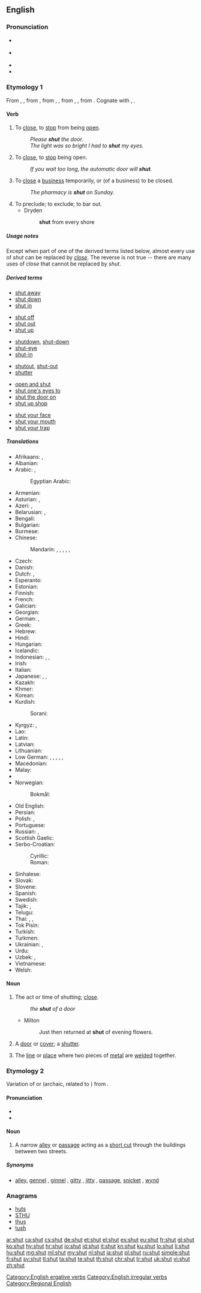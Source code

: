==English==

===Pronunciation===
* {{a|UK}} {{IPA|/ʃʌt/|[ʃɐt]}}
* {{a|US}} {{IPA|/ʃʌt/}}
* {{audio|en-us-shut.ogg|Audio (US)|lang=en}}
* {{rhymes|ʌt}}

===Etymology 1===
From {{etyl|enm|en}} {{term|shutten|lang=enm}}, {{term|shetten|lang=enm}}, from {{etyl|ang|en}} {{term|scyttan||to cause rapid movement, shoot a bolt, shut, bolt, shut to, discharge a debt, pay off|lang=ang}}, from {{etyl|gem-pro|en}} {{term/t|gem-pro|*skutjaną}}, {{term/t|gem-pro|*skuttjaną||to bar, bolt}}, from {{etyl|gem-pro|en}} {{term/t|gem-pro|*skuttą}}, {{term/t|gem-pro|*skuttjō||bar, bolt, shed}}, from {{etyl|ine-pro|en}} {{term/t|ine-pro|*(s)keud-||to drive, fall upon, rush}}. Cognate with {{etyl|nl|-}} {{term|schutten||to shut in, lock up|lang=nl}}, {{etyl|de|-}} {{term|schützen||to shut out, dam, protect, guard|lang=de}}.

====Verb====
{{en-verb|shuts|shutting|shut|shut}}

# {{context|transitive|lang=en}} To [[close]], to [[stop]] from being [[open]].
#: ''Please '''shut''' the door.''
#: ''The light was so bright I had to '''shut''' my eyes.''
# {{context|intransitive|lang=en}} To [[close]], to [[stop]] being open.
#: ''If you wait too long, the automatic door will '''shut'''.''
# {{context|transitive|or|intransitive|chiefly|British|lang=en}} To [[close]] a [[business]] temporarily, or (of a business) to be closed.
#: ''The pharmacy is '''shut''' on Sunday.''
# To preclude; to exclude; to bar out.
#* Dryden
#*: '''shut''' from every shore

=====Usage notes=====
Except when part of one of the derived terms listed below, almost every use of ''shut'' can be replaced by ''[[close]]''.  The reverse is not true -- there are many uses of ''close'' that cannot be replaced by ''shut''.

=====Derived terms=====
{{rel-top|phrasal verbs derived from shut}}
* [[shut away]]
* [[shut down]]
* [[shut in]]
{{rel-mid}}
* [[shut off]]
* [[shut out]]
* [[shut up]]
{{rel-bottom}}

{{rel-top|single words and compounds derived from shut}}
* [[shutdown]], [[shut-down]]
* [[shut-eye]]
* [[shut-in]]
{{rel-mid}}
* [[shutout]], [[shut-out]]
* [[shutter]]
{{rel-bottom}}

{{rel-top|idioms derived from shut}}
* [[open and shut]]
* [[shut one's eyes to]]
* [[shut the door on]]
* [[shut up shop]]
{{rel-mid}}
* [[shut your face]]
* [[shut your mouth]]
* [[shut your trap]]
{{rel-bottom}}

=====Translations=====
{{trans-top|to close}}
* Afrikaans: {{t|af|sluit}}, {{t|af|toemaak}}
* Albanian: {{t|sq|mbyll}}
* Arabic: {{t|ar|أغلق|tr=ʾáġlaqa}}, {{t|ar|قفل|tr=qáfala|sc=Arab}}
*: Egyptian Arabic: {{t|arz|قفل|tr=qafal|sc=Arab}}
* Armenian: {{t|hy|փակել|tr=pʿakel|sc=Armn}}
* Asturian: {{t|ast|zarrar}}, {{t|ast|cerrar}}
* Azeri: {{t|az|qapamaq}}, {{t+|az|bağlamaq}}
* Belarusian: {{t|be|зачыняць|impf|tr=začynjácʹ}}, {{t|be|зачыніць|pf|tr=začynícʹ}}
* Bengali: {{t|bn|বন্ধ করা|tr=bôndhô kôra|sc=Beng}}
* Bulgarian: {{t+|bg|затварям|impf|tr=zatvárjam}}
* Burmese: {{t+|my|ပိတ်|tr=peik|sc=Mymr}}
* Chinese:
*: Mandarin: {{t+|cmn|關|sc=Hani}}, {{t+|cmn|关|tr=guān|sc=Hani}}, {{t+|cmn|閉|sc=Hani}}, {{t+|cmn|闭|tr=bì|sc=Hani}}, {{t|cmn|關閉|sc=Hani}}, {{t+|cmn|关闭|tr=guānbì|sc=Hani}}
* Czech: {{t+|cs|zavřít|pf}}
* Danish: {{t+|da|lukke}}
* Dutch: {{t+|nl|sluiten}}, {{t|nl|dichtklappen}}
* Esperanto: {{t+|eo|fermi}}
* Estonian: {{t|et|sulgema}}
* Finnish: {{t+|fi|sulkea}}
* French: {{t+|fr|fermer}}
* Galician: {{t+|gl|pechar}}
* Georgian: {{t|ka|დახურვა|tr=daxurva|sc=Geor}}
* German: {{t+|de|schließen}}, {{t+|de|zumachen}}
* Greek: {{t+|el|κλείνω|tr=kleino}}
* Hebrew: {{t|he|סגר|tr=sagár}}
* Hindi: {{t|hi|बंद करना|tr=band karnā}}
* Hungarian: {{t+|hu|becsuk}}
* Icelandic: {{t|is|loka}}
* Indonesian: {{t+|id|tutup|alt=menutup}}, {{t+|id|sumpal|alt=menyumpal}}, {{t+|id|bungkam|alt=membungkam}}
* Irish: {{t|ga|dún}}
* Italian: {{t+|it|chiudere}}
* Japanese: {{t+|ja|閉める|tr=しめる, shimeru}} {{qualifier|transitive}}, {{t|ja|閉まる|tr=しまる, shimaru}} {{qualifier|intransitive}}, {{t|ja|閉じる|tr=とじる, tojiru}} {{qualifier|transitive}}
* Kazakh: {{t|kk|жабу|tr=jabw|sc=Cyrl}}
* Khmer: {{t+|km|បិទ|tr=bət|sc=Khmr}}
* Korean: {{t+|ko|닫다|tr=datda|sc=Hang}}
* Kurdish:
*: Sorani: {{t|ku|داخستن|tr=daxistin|sc=ku-Arab}}
{{trans-mid}}
* Kyrgyz: {{t|ky|бекитүү|tr=bekitüü|sc=Cyrl}}, {{t|ky|жабуу|tr=cabuu|sc=Cyrl}}
* Lao: {{t|lo|ອັດ|tr=át|sc=Laoo}}
* Latin: {{t|la|claudo}}
* Latvian: {{t|lv|aizvērt}}
* Lithuanian: {{t|lt|uždaryti}}
* Low German: {{t|nds|sluten}}, {{t|nds|slüten}}, {{t|nds|tomaken}}, {{t|nds|tomoken}}, {{t|nds|dichtmaken}}, {{t|nds|dichtmoken}}
* Macedonian: {{t|mk|затвори|tr=zátvori|sc=Cyrl}}
* Malay: {{t|ms|tutup|alt=menutup}}
* {{trreq|mt}}
* Norwegian:
*: Bokmål: {{t|nb|stenge}}
* Old English: {{t|ang|scyttan}}
* Persian: {{t+|fa|بستن|tr=bastan}}
* Polish: {{t+|pl|zamykać|impf}}, {{t+|pl|zamknąć|pf}}
* Portuguese: {{t+|pt|fechar}}
* Russian: {{t+|ru|закрывать|impf|tr=zakryvát’}}, {{t+|ru|закрыть|pf|tr=zakrýt’}}
* Scottish Gaelic: {{t|gd|dùin}}
* Serbo-Croatian:
*: Cyrillic: {{t|sh|затворити}} {{pf.}}
*: Roman: {{t+|sh|zatvoriti}} {{pf.}}
* Sinhalese: {{t|si|වහනවා|tr=vahanavā|sc=Sinh}}
* Slovak: {{t|sk|zavrieť|impf}}
* Slovene: {{t+|sl|zapreti}}
* Spanish: {{t+|es|cerrar}}
* Swedish: {{t+|sv|stänga}}
* Tajik: {{t|tg|бастан|tr=bastan|sc=Cyrl}}, {{t|tg|пӯшидан|tr=püšidan|sc=Cyrl}}
* Telugu: {{t+|te|మూయు|tr=mooyu|sc=Telu}}
* Thai: {{t+|th|งับ|tr=ngáp}}, {{t|th|หุบ|tr=hùp}}, {{t+|th|ปิด|tr=pid|sc=Thai}}
* Tok Pisin: {{t|tpi|pasim}}
* Turkish: {{t+|tr|kapatmak}}
* Turkmen: {{t|tk|ýapmak}}
* Ukrainian: {{t|uk|зачиняти|impf|tr=začynjáty}}, {{t|uk|зачинити|pf|tr=začynýty}}
* Urdu: {{t|ur|بند کرنا|tr=band karnā|sc=ur-Arab}}
* Uzbek: {{t|uz|bekitmoq}}, {{t|uz|yopmoq}}
* Vietnamese: {{t+|vi|đóng}}
* Welsh: {{t+|cy|cau}}
{{trans-bottom}}

====Noun====
{{en-noun}}

# The act or time of shutting; [[close]].
#: ''the '''shut''' of a door''
#* Milton
#*: Just then returned at '''shut''' of evening flowers.
# A [[door]] or [[cover]]; a [[shutter]].
#: {{rfquotek|Sir Isaac Newton}}
# The [[line]] or [[place]] where two pieces of [[metal]] are [[weld]]ed together.

===Etymology 2===
Variation of {{term|chute}} or {{term|shute}} (archaic, related to {{term|shoot}}) from {{etyl|ang|en}} {{term/t|ang|scēotan}}.

====Pronunciation====
* {{IPA|/ʃʌt/}}
* {{rhymes|ʌt}}

====Noun====
{{en-noun}}

# {{context|British|Shropshire|_|dialect|lang=en}} A narrow [[alleyway|alley]] or [[passageway|passage]] acting as a [[short cut]] through the buildings between two streets.

=====Synonyms=====
* {{sense|alleyway}} [[alley]], [[gennel]] {{qualifier|Northern Ireland}}, [[ginnel]] {{qualifier|Yorkshire and Lancashire}}, [[gitty]] {{qualifier|East Midlands}}, [[jitty]] {{qualifier|Midlands}}, [[passage]], [[snicket]] {{qualifier|Northern England}}, [[wynd]] {{qualifier|Scotland}}

===Anagrams===
* [[huts#English|huts]]
* [[STHU#English|STHU]]
* [[thus#English|thus]]
* [[tush#English|tush]]

[[Category:English ergative verbs]]
[[Category:English irregular verbs]]
[[Category:Regional English]]

[[ar:shut]]
[[ca:shut]]
[[cs:shut]]
[[de:shut]]
[[et:shut]]
[[el:shut]]
[[es:shut]]
[[eu:shut]]
[[fr:shut]]
[[gl:shut]]
[[ko:shut]]
[[hy:shut]]
[[hr:shut]]
[[io:shut]]
[[id:shut]]
[[it:shut]]
[[kn:shut]]
[[ku:shut]]
[[lo:shut]]
[[li:shut]]
[[hu:shut]]
[[mg:shut]]
[[ml:shut]]
[[my:shut]]
[[nl:shut]]
[[ja:shut]]
[[pl:shut]]
[[ru:shut]]
[[simple:shut]]
[[fi:shut]]
[[sv:shut]]
[[tl:shut]]
[[ta:shut]]
[[te:shut]]
[[th:shut]]
[[chr:shut]]
[[tr:shut]]
[[uk:shut]]
[[vi:shut]]
[[zh:shut]]